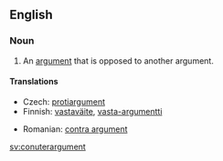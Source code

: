 ==English==
{{wikipedia}}
===Noun===
{{en-noun}}

# An [[argument]] that is opposed to another argument.

====Translations====
{{top}}
* Czech: [[protiargument]] {{m}}
* Finnish: [[vastaväite]], [[vasta-argumentti]]
{{mid}}
* Romanian: [[contra argument]]
{{bottom}}

[[sv:conuterargument]]